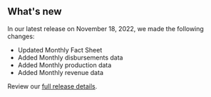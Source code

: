 ## What's new

In our latest release on November 18, 2022, we made the following changes:

- Updated <Link href="/fact-sheet" linkType="default">Monthly Fact Sheet</Link>
- Added <Link href="/disbursements-by-month/" linkType="default">Monthly disbursements data</Link>
- Added <Link href="/downloads/production-by-month/" linkType="default">Monthly production data</Link>
- Added <Link href="/downloads/revenue/" linkType="default">Monthly revenue data</Link>

Review our [full release details](https://github.com/ONRR/nrrd/releases).
